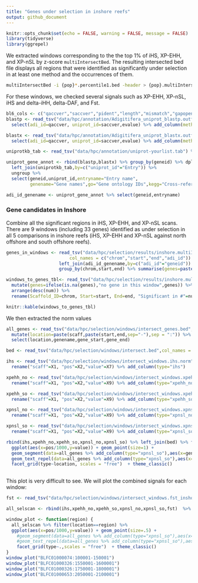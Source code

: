 ```yaml
---
title: "Genes under selection in inshore reefs"
output: github_document
---
```


```r
knitr::opts_chunk$set(echo = FALSE, warning = FALSE, message = FALSE)
library(tidyverse)
library(ggrepel)
```

We extracted windows corresponding to the the top 1% of iHS, XP-EHH, and XP-nSL by z-score `multiIntersectBed`. The resulting intersected bed file displays all regions that were identified as significantly under selection in at least one method and the occurrences of them.

```bash
multiIntersectBed -i {pop}*.percentile1.bed -header > {pop}.multiIntersect.bed
```

For these windows, we checked several signals such as XP-EHH, XP-nSL, iHS and delta-iHH, delta-DAF, and Fst.

```r
bl6_cols <- c("qaccver","saccver","pident","length","mismatch","gapopen","qstart","qend","sstart","send","evalue","bitscore")
blastp <- read_tsv("data/hpc/annotation/Adigitifera_uniprot_blastp.outfmt6", col_names = bl6_cols) %>% 
  select(adi_id=qaccver, uniprot_id=saccver,evalue) %>% add_column(method="blastp") %>% mutate(geneid=str_remove(adi_id,'\\.t\\d'))

blastx <- read_tsv("data/hpc/annotation/Adigitifera_uniprot_blastx.outfmt6", col_names = bl6_cols) %>% 
  select(adi_id=qaccver, uniprot_id=saccver,evalue) %>% add_column(method="blastx") %>% mutate(geneid=str_remove(adi_id,'\\.t\\d'))

uniprotkb_tab <- read_tsv("data/hpc/annotation/uniprot-yourlist.tab") %>% select(-Status)

uniprot_gene_annot <- rbind(blastp,blastx) %>% group_by(geneid) %>% dplyr::top_n(1,dplyr::desc(evalue)) %>% group_by(geneid,evalue) %>% filter(row_number()==1) %>% 
  left_join(uniprotkb_tab,by=c("uniprot_id"="Entry")) %>%
  ungroup %>% 
  select(geneid,uniprot_id,entryname="Entry name",
         genename="Gene names",go="Gene ontology IDs",kegg="Cross-reference (KEGG)") %>% mutate(genename=ifelse(is.na(genename),entryname,genename))

adi_id_genename <- uniprot_gene_annot %>% select(geneid,entryname)
```


### Gene candidates in Inshore
Combine all the significant regions in iHS, XP-EHH, and XP-nSL scans. There are 9 windows (including 33 genes) identified as under selection in all 5 comparisons in inshore reefs (iHS, XP-EHH and XP-nSL against north offshore and south offshore reefs).
```r

genes_in_windows <- read_tsv("data/hpc/selection/results/inshore.multiIntersect.genes.bed",
                        col_names = c("chrom","start","end","adi_id")) %>% 
                    left_join(adi_id_genename,by=c("adi_id"="geneid")) %>% mutate(entryname=case_when(!is.na(entryname) ~ entryname, is.na(entryname) ~ adi_id)) %>% 
                    group_by(chrom,start,end) %>% summarise(genes=paste(entryname %>% unique,collapse = "; ")) 

windows_to_genes_tbl<- read_tsv("data/hpc/selection/results/inshore.multiIntersect.bed") %>% mutate(chrom=str_remove(chrom,"\\.1")) %>% select(chrom,start,end,num) %>% left_join(genes_in_windows,by=c("chrom","start","end")) %>% 
  mutate(genes=ifelse(is.na(genes),"no gene in this window",genes)) %>% 
  arrange(desc(num)) %>% 
  rename(Scaffold_ID=chrom, Start=start, End=end, "Significant in #"=num, "Genes in this window"=genes)

knitr::kable(windows_to_genes_tbl)

```
We then extracted the norm values 
```r
all_genes <- read_tsv("data/hpc/selection/windows/intersect_genes.bed",col_names = c("scaff","start","end","scaff1","gene_start","gene_end","geneid")) %>% select(-scaff1) %>%  left_join(adi_id_genename) %>% mutate(genename=ifelse(is.na(genename),geneid,genename)) %>% 
  mutate(location=paste(scaff,paste(start,end,sep="-"),sep = ":")) %>% 
  select(location,genename,gene_start,gene_end)

bed <- read_tsv("data/hpc/selection/windows/intersect.bed",col_names = c("scaff","start","end"))

ihs <- read_tsv("data/hpc/selection/windows/intersect_windows.ihs.norm",col_names = F) %>% select(X1,X2,X7) %>% 
  rename("scaff"=X1, "pos"=X2,"value"=X7) %>% add_column(type="ihs")

xpehh_no <- read_tsv("data/hpc/selection/windows/intersect_windows.xpehh_no.norm",col_names = F) %>% select(X1,X2,X9) %>% 
  rename("scaff"=X1, "pos"=X2,"value"=X9) %>% add_column(type="xpehh_no")

xpehh_so <- read_tsv("data/hpc/selection/windows/intersect_windows.xpehh_so.norm",col_names = F) %>% select(X1,X2,X9) %>% 
  rename("scaff"=X1, "pos"=X2,"value"=X9) %>% add_column(type="xpehh_so")

xpnsl_no <- read_tsv("data/hpc/selection/windows/intersect_windows.xpnsl_no.norm",col_names = F) %>% select(X1,X2,X9) %>% 
  rename("scaff"=X1, "pos"=X2,"value"=X9) %>% add_column(type="xpnsl_no")

xpnsl_so <- read_tsv("data/hpc/selection/windows/intersect_windows.xpnsl_so.norm",col_names = F) %>% select(X1,X2,X9) %>% 
  rename("scaff"=X1, "pos"=X2,"value"=X9) %>% add_column(type="xpnsl_so")

rbind(ihs,xpehh_no,xpehh_so,xpnsl_no,xpnsl_so) %>% left_join(bed) %>% filter(pos>=start & pos<=end) %>% mutate(location=paste(scaff,paste(start,end,sep="-"),sep = ":")) %>% select(location, pos, value, type) %>% 
  ggplot(aes(x=pos/1000,y=value)) + geom_point(size=1) +  
  geom_segment(data=all_genes %>% add_column(type="xpnsl_so"),aes(x=gene_start/1000,xend=gene_end/1000,y=-2.5,yend=-2.5))+ 
  geom_text_repel(data=all_genes %>% add_column(type="xpnsl_so"),aes(x=(gene_start+gene_end)/2000,y=-2,label=genename),size=2.5)+
  facet_grid(type~location, scales = "free")  + theme_classic()
  

```

This plot is very difficult to see. We will plot the combined signals for each window:
```r
fst <- read_tsv("data/hpc/selection/windows/intersect_windows.fst_inshore_vs_offshore.weir.fst") %>% rename("scaff"=CHROM, "pos"=POS,"value"=WEIR_AND_COCKERHAM_FST) %>% add_column(type="fst") %>% mutate(scaff=str_remove(scaff,"\\.1"))

all_selscan <- rbind(ihs,xpehh_no,xpehh_so,xpnsl_no,xpnsl_so,fst)  %>% left_join(bed) %>% filter(pos>=start & pos<=end) %>% mutate(location=paste(scaff,paste(start,end,sep="-"),sep = ":")) %>% select(location, pos, value, type) 

window_plot <- function(region) {
  all_selscan %>% filter(location==region) %>% 
  ggplot(aes(x=pos/1000,y=value)) + geom_point(size=.5) +  
    #geom_segment(data=all_genes %>% add_column(type="xpnsl_so"),aes(x=gene_start/1000,xend=gene_end/1000,y=-2.5,yend=-2.5))+ 
    #geom_text_repel(data=all_genes %>% add_column(type="xpnsl_so"),aes(x=(gene_start+gene_end)/2000,y=-2,label=genename),size=2.5)+
    facet_grid(type~.,scales = "free")  + theme_classic()
}
window_plot("BLFC01000074:100001-150001")
window_plot("BLFC01000326:1550001-1600001")
window_plot("BLFC01000326:1750001-1800001")
window_plot("BLFC01000653:2050001-2100001")

```